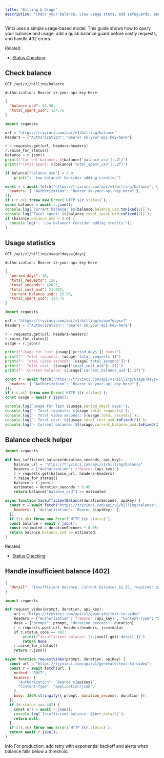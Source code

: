 ```yaml
---
title: "Billing & Usage"
description: "Check your balance, view usage stats, add safeguards, and handle insufficient balance errors."
---
```


Vinci uses a simple usage-based model. This guide shows how to query your balance and usage, add a quick balance guard before costly requests, and handle 402 errors.

Related:
- [Status Checking](/docs/api-reference/status-checking)

## Check balance

```http title="Endpoint"
GET /api/v1/billing/balance
```

```http title="Authentication"
Authorization: Bearer sk-your-api-key-here
```

```json title="Response"
{
  "balance_usd": 25.50,
  "total_spent_usd": 134.75
}
```

```python title="check_balance.py"
import requests

url = "https://tryvinci.com/api/v1/billing/balance"
headers = {"Authorization": "Bearer sk-your-api-key-here"}

r = requests.get(url, headers=headers)
r.raise_for_status()
balance = r.json()
print(f"Current balance: ${balance['balance_usd']:.2f}")
print(f"Total spent: ${balance['total_spent_usd']:.2f}")

if balance["balance_usd"] < 5.0:
    print("⚠️  Low balance! Consider adding credits.")
```

```javascript title="check_balance.js"
const r = await fetch("https://tryvinci.com/api/v1/billing/balance", {
  headers: { "Authorization": "Bearer sk-your-api-key-here" },
});
if (!r.ok) throw new Error(`HTTP ${r.status}`);
const balance = await r.json();
console.log(`Current balance: $${balance.balance_usd.toFixed(2)}`);
console.log(`Total spent: $${balance.total_spent_usd.toFixed(2)}`);
if (balance.balance_usd < 5.0) {
  console.log("⚠️  Low balance! Consider adding credits.");
}
```

## Usage statistics

```http title="Endpoint"
GET /api/v1/billing/usage?days={days}
```

```http title="Authentication"
Authorization: Bearer sk-your-api-key-here
```

```json title="Response"
{
  "period_days": 30,
  "total_requests": 156,
  "total_seconds": 420.5,
  "total_cost_usd": 21.025,
  "current_balance_usd": 25.50,
  "total_spent_usd": 134.75
}
```

```python title="usage_stats.py"
import requests

url = "https://tryvinci.com/api/v1/billing/usage?days=7"
headers = {"Authorization": "Bearer sk-your-api-key-here"}

r = requests.get(url, headers=headers)
r.raise_for_status()
usage = r.json()

print(f"Usage for last {usage['period_days']} days:")
print(f"- Total requests: {usage['total_requests']}")
print(f"- Total video seconds: {usage['total_seconds']}")
print(f"- Total cost: ${usage['total_cost_usd']:.2f}")
print(f"- Current balance: ${usage['current_balance_usd']:.2f}")
```

```javascript title="usage_stats.js"
const r = await fetch("https://tryvinci.com/api/v1/billing/usage?days=7", {
  headers: { "Authorization": "Bearer sk-your-api-key-here" },
});
if (!r.ok) throw new Error(`HTTP ${r.status}`);
const usage = await r.json();

console.log(`Usage for last ${usage.period_days} days:`);
console.log(`- Total requests: ${usage.total_requests}`);
console.log(`- Total video seconds: ${usage.total_seconds}`);
console.log(`- Total cost: $${usage.total_cost_usd.toFixed(2)}`);
console.log(`- Current balance: $${usage.current_balance_usd.toFixed(2)}`);
```

## Balance check helper

```python title="balance_check.py"
import requests

def has_sufficient_balance(duration_seconds, api_key):
    balance_url = "https://tryvinci.com/api/v1/billing/balance"
    headers = {"Authorization": f"Bearer {api_key}"}
    r = requests.get(balance_url, headers=headers)
    r.raise_for_status()
    balance = r.json()
    estimated = duration_seconds * 0.05
    return balance["balance_usd"] >= estimated
```

```javascript title="balance_check.js"
async function hasSufficientBalance(durationSeconds, apiKey) {
  const r = await fetch("https://tryvinci.com/api/v1/billing/balance", {
    headers: { "Authorization": `Bearer ${apiKey}` },
  });
  if (!r.ok) throw new Error(`HTTP ${r.status}`);
  const balance = await r.json();
  const estimated = durationSeconds * 0.05;
  return balance.balance_usd >= estimated;
}
```

Related
- [Status Checking](/docs/api-reference/status-checking)

## Handle insufficient balance (402)

```json title="Example 402 response"
{
  "detail": "Insufficient balance. Current balance: $1.25, required: $2.50"
}
```

```python title="handle_402.py"
import requests

def request_video(prompt, duration, api_key):
    url = "https://tryvinci.com/api/v1/generate/text-to-video"
    headers = {"Authorization": f"Bearer {api_key}", "Content-Type": "application/json"}
    data = {"prompt": prompt, "duration_seconds": duration}
    r = requests.post(url, headers=headers, json=data)
    if r.status_code == 402:
        print(f"Insufficient balance: {r.json().get('detail')}")
        return None
    r.raise_for_status()
    return r.json()
```

```javascript title="handle_402.js"
async function requestVideo(prompt, duration, apiKey) {
  const url = "https://tryvinci.com/api/v1/generate/text-to-video";
  const r = await fetch(url, {
    method: "POST",
    headers: {
      "Authorization": `Bearer ${apiKey}`,
      "Content-Type": "application/json",
    },
    body: JSON.stringify({ prompt, duration_seconds: duration }),
  });
  if (r.status === 402) {
    const err = await r.json();
    console.log(`Insufficient balance: ${err.detail}`);
    return null;
  }
  if (!r.ok) throw new Error(`HTTP ${r.status}`);
  return await r.json();
}
```

Info
For production, add retry with exponential backoff and alerts when balance falls below a threshold.